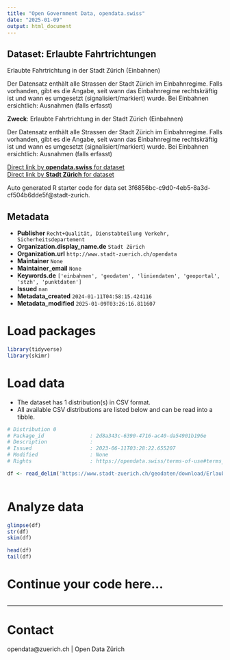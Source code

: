 ```yaml
---
title: "Open Government Data, opendata.swiss"
date: "2025-01-09"
output: html_document
---
```


## Dataset: Erlaubte Fahrtrichtungen

Erlaubte Fahrtrichtung in der Stadt Zürich (Einbahnen)

Der Datensatz enthält alle Strassen der Stadt Zürich im Einbahnregime. Falls vorhanden, gibt es die Angabe, seit wann das Einbahnregime rechtskräftig ist und wann es umgesetzt (signalisiert/markiert) wurde.
Bei Einbahnen ersichtlich: Ausnahmen (falls erfasst)

**Zweck**: Erlaubte Fahrtrichtung in der Stadt Zürich (Einbahnen)

Der Datensatz enthält alle Strassen der Stadt Zürich im Einbahnregime. Falls vorhanden, gibt es die Angabe, seit wann das Einbahnregime rechtskräftig ist und wann es umgesetzt (signalisiert/markiert) wurde.
Bei Einbahnen ersichtlich: Ausnahmen (falls erfasst)

[Direct link by **opendata.swiss** for dataset](https://opendata.swiss/de/dataset/erlaubte-fahrtrichtungen)<br>
[Direct link by **Stadt Zürich** for dataset](https://data.stadt-zuerich.ch/dataset/geo_erlaubte_fahrtrichtungen)

Auto generated R starter code for data set 3f6856bc-c9d0-4eb5-8a3d-cf504b6dde5f@stadt-zurich.

## Metadata

- **Publisher** `Recht+Qualität, Dienstabteilung Verkehr, Sicherheitsdepartement`
- **Organization.display_name.de** `Stadt Zürich`
- **Organization.url** `http://www.stadt-zuerich.ch/opendata`
- **Maintainer** `None`
- **Maintainer_email** `None`
- **Keywords.de** `['einbahnen', 'geodaten', 'liniendaten', 'geoportal', 'stzh', 'punktdaten']`
- **Issued** `nan`
- **Metadata_created** `2024-01-11T04:58:15.424116`
- **Metadata_modified** `2025-01-09T03:26:16.811607`


# Load packages

```r

library(tidyverse)
library(skimr)

```

# Load data

-   The dataset has 1 distribution(s) in CSV format.
-   All available CSV distributions are listed below and can be read into a tibble.

```r

# Distribution 0
# Package_id               : 2d8a343c-6390-4716-ac40-da54901b196e
# Description              : 
# Issued                   : 2023-06-11T03:28:22.655207
# Modified                 : None
# Rights                   : https://opendata.swiss/terms-of-use#terms_open

df <- read_delim('https://www.stadt-zuerich.ch/geodaten/download/Erlaubte_Fahrtrichtungen?format=10008')



```

# Analyze data

```r

glimpse(df)
str(df)
skim(df)

head(df)
tail(df)

```

# Continue your code here...

```r

```

------------------------------------------------------------------------

# Contact

opendata@zuerich.ch | Open Data Zürich
